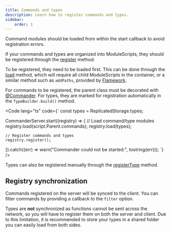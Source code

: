 ```yaml
---
title: Commands and types
description: Learn how to register commands and types.
sidebar:
    order: 1
---
```



<Aside>
Command modules should be loaded from within the start callback to avoid registration errors.
</Aside>

If your commands and types are organized into ModuleScripts, they should be registered
through the [register](/reference/registry#register) method.

To be registered, they need to be loaded first. This can be done through the
[load](/reference/registry#loadcontainer-descendants) method,
which will require all child ModuleScripts in the container, or a similar method
such as `addPaths`,
provided by [Flamework](https://flamework.fireboltofdeath.dev/).

For commands to be registered, the parent class must be decorated with [@Commander](/reference/decorators#commander).
For types, they are marked for registration automatically in the
`TypeBuilder.build()` method.

<Code lang="ts" code={`
const types = ReplicatedStorage.types;

CommanderServer.start((registry) => {
    // Load command/type modules
    registry.load(script.Parent.commands);
    registry.load(types);

    // Register commands and types
    registry.register();
}).catch((err) => warn("Commander could not be started:", tostring(err)));
`} />

Types can also be registered manually through the
[registerType](/reference/registry#registertypetypes) method.

## Registry synchronization

Commands registered on the server will be synced to the client. You can filter
commands by providing a callback to the `filter` option.

Types are **not** synchronized as functions cannot be sent across the network, so you will
have to register them on both the server and client. Due to this limitation, it is recommended
to store your types in a shared folder you can easily load from both sides.